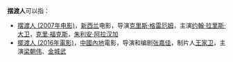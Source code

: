 '''摆渡人'''可以指：
* [[摆渡人_(2007年电影)|摆渡人 (2007年电影)]]，[[新西兰|新西兰]]电影，导演[[克里斯·格雷厄姆|克里斯·格雷厄姆]]，主演[[约翰·拉里斯·大卫|约翰·拉里斯·大卫]]，[[克里·福克斯|克里·福克斯]]，[[朱利安·阿拉汉加|朱利安·阿拉汉加]]
* [[擺渡人_(2016年電影)|擺渡人 (2016年電影)]]，[[中國內地|中國內地]]電影，导演和编剧[[张嘉佳|张嘉佳]]，制片人[[王家卫|王家卫]]，主演[[梁朝伟|梁朝伟]]、[[金城武|金城武]]
{{disambig|Cat=三字作品消歧义}}